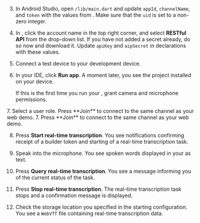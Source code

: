 <PlatformWrapper platform="flutter">

3. In Android Studio, open `/lib/main.dart` and update `appId`, `channelName`, and `token` with the values from <Vg k="CONSOLE" />. Make sure that the `uid` is set to a non-zero integer.

4. In <Vg k="CONSOLE" />, click the account name in the top right corner, and select **RESTful API** from the drop-down list. If you have not added a secret already, do so now and download it. Update `apiKey` and `aipSecret` in declarations with these values.

5. Connect a test device to your development device.

6. In your IDE, click **Run app**. A moment later, you see the project installed on your device.

    If this is the first time you run your <Vpl k="CLIENT" />, grant camera and microphone permissions.

<ProductWrapper product="interactive-live-streaming">
7. Select a user role. Press **Join** to connect to the same channel as your web demo.
</ProductWrapper>

<ProductWrapper notAllowed="interactive-live-streaming">
7. Press **Join** to connect to the same channel as your web demo.
</ProductWrapper>

8. Press **Start real-time transcription**. You see notifications confirming receipt of a builder token and starting of a real-time transcription task.

1. Speak into the microphone. You see spoken words displayed in your <Vpl k="CLIENT" /> as text.

1. Press **Query real-time transcription**. You see a message informing you of the current status of the task.

1. Press **Stop real-time transcription**. The real-time transcription task stops and a confirmation message is displayed.

1. Check the storage location you specified in the starting configuration. You see a `WebVTT` file containing real-time transcription data.

</PlatformWrapper>
